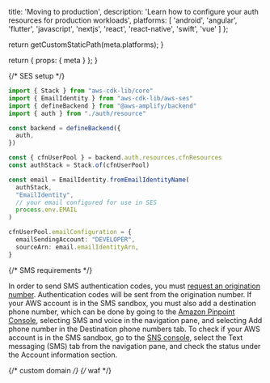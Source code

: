 
  title: 'Moving to production',
  description: 'Learn how to configure your auth resources for production workloads',
  platforms: [
    'android',
    'angular',
    'flutter',
    'javascript',
    'nextjs',
    'react',
    'react-native',
    'swift',
    'vue'
  ]
};

  return getCustomStaticPath(meta.platforms);
}

  return {
    props: {
      meta
    }
  };
}

{/* SES setup */}

```ts title="amplify/backend.ts"
import { Stack } from "aws-cdk-lib/core"
import { EmailIdentity } from "aws-cdk-lib/aws-ses"
import { defineBackend } from "@aws-amplify/backend"
import { auth } from "./auth/resource"

const backend = defineBackend({
  auth,
})

const { cfnUserPool } = backend.auth.resources.cfnResources
const authStack = Stack.of(cfnUserPool)

const email = EmailIdentity.fromEmailIdentityName(
  authStack,
  "EmailIdentity",
  // your email configured for use in SES
  process.env.EMAIL
)

cfnUserPool.emailConfiguration = {
  emailSendingAccount: "DEVELOPER",
  sourceArn: email.emailIdentityArn,
}
```

{/* SMS requirements */}

In order to send SMS authentication codes, you must [request an origination number](https://docs.aws.amazon.com/pinpoint/latest/userguide/settings-request-number.html). Authentication codes will be sent from the origination number. If your AWS account is in the SMS sandbox, you must also add a destination phone number, which can be done by going to the [Amazon Pinpoint Console](https://console.aws.amazon.com/pinpoint/), selecting SMS and voice in the navigation pane, and selecting Add phone number in the Destination phone numbers tab. To check if your AWS account is in the SMS sandbox, go to the [SNS console](https://console.aws.amazon.com/sns/), select the Text messaging (SMS) tab from the navigation pane, and check the status under the Account information section.

{/* custom domain */}
{/* waf */}
